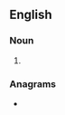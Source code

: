 {{also|Beemers}}
==English==

===Noun===
{{head|en|noun form}}

# {{plural of|beemer|lang=en}}

===Anagrams===
* {{anagrams|en|a=beeemrs|Embrees|berseem}}